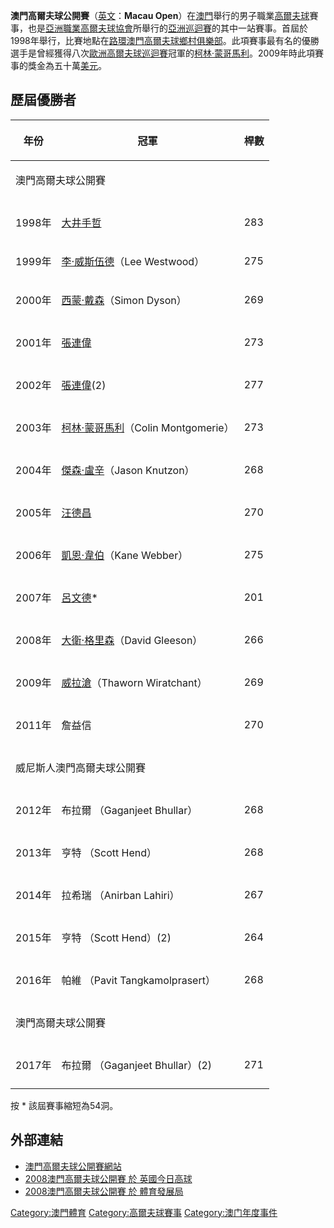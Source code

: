 {{Unreferenced|time=2012-03-19T09:43:13+00:00 }} 
{{Infobox golf tournament
| name             = 澳門高爾夫球公開賽
| image            = [[File:Golf_Macau_Open.png|thumb]]
| location         = 路環
| establishment    = 1998
| course           = 澳門高爾夫球鄉村俱樂部
| par              = 71
| yardage          = 
| tour             = 
| format           = 
| purse            = 
| month_played     = 10月
| aggregate        = 
| to-par           = 
| current_champion = 
| current          = 
}}
'''澳門高爾夫球公開賽'''（[[英文|英文]]：'''Macau Open'''）在[[澳門|澳門]]舉行的男子職業[[高爾夫球|高爾夫球]]賽事，也是[[亞洲職業高爾夫球協會|亞洲職業高爾夫球協會]]所舉行的[[亞洲巡迴賽|亞洲巡迴賽]]的其中一站賽事。首屆於1998年舉行，比賽地點在[[路環|路環]][[澳門高爾夫球鄉村俱樂部|澳門高爾夫球鄉村俱樂部]]。此項賽事最有名的優勝選手是曾經獲得八次[[歐洲高爾夫球巡迴賽|歐洲高爾夫球巡迴賽]]冠軍的[[柯林·蒙哥馬利|柯林·蒙哥馬利]]。2009年時此項賽事的獎金為五十萬[[美元|美元]]。

==歷屆優勝者==
{| class="wikitable" style="font-size:105%"
!年份
!冠軍
!桿數
|-
!colspan=8 |澳門高爾夫球公開賽
|-
|-
| 1998年 || {{flagicon|JPN}} [[大井手哲|大井手哲]] || 283
|-
| 1999年 || {{flagicon|ENG}} [[李·威斯伍德|李·威斯伍德]]（Lee Westwood）|| 275
|-
| 2000年 || {{flagicon|ENG}} [[西蒙·戴森|西蒙·戴森]]（Simon Dyson）|| 269
|-
|-
| 2001年 || {{flagicon|CHN}} [[張連偉|張連偉]]|| 273
|-
|-
| 2002年 || {{flagicon|CHN}} [[張連偉|張連偉]](2)|| 277
|-
|-
| 2003年 || {{flagicon|SCO}} [[柯林·蒙哥馬利|柯林·蒙哥馬利]]（Colin Montgomerie）|| 273
|-
|-
| 2004年 || {{flagicon|USA}} [[傑森·盧辛|傑森·盧辛]]（Jason Knutzon）|| 268
|-
|-
| 2005年 || {{flagicon|TWN}} [[汪德昌|汪德昌]]|| 270
|-
|-
| 2006年 || {{flagicon|AUS}} [[凱恩·韋伯|凱恩·韋伯]]（Kane Webber）|| 275
|-
|-
| 2007年 || {{flagicon|TWN}} [[呂文德|呂文德]]*|| 201
|-
|-
| 2008年 || {{flagicon|AUS}} [[大衛·格里森|大衛·格里森]]（David Gleeson）|| 266
|-
|-
| 2009年 || {{flagicon|THA}} [[威拉滄|威拉滄]]（Thaworn Wiratchant）|| 269
|-
|-
| 2011年 || {{flagicon|TWN}} 詹益信 || 270
|-
|-
!colspan=8 |威尼斯人澳門高爾夫球公開賽
|-
|-
| 2012年 || {{flagicon|IND}} 布拉爾 （Gaganjeet Bhullar）|| 268
|-
|-
| 2013年 || {{flagicon|AUS}} 亨特 （Scott Hend）|| 268
|-
|-
| 2014年 || {{flagicon|IND}} 拉希瑞 （Anirban Lahiri）|| 267
|-
|-
| 2015年 || {{flagicon|AUS}} 亨特 （Scott Hend）(2)|| 264
|-
|-
| 2016年 || {{flagicon|THA}} 帕維 （Pavit Tangkamolprasert）|| 268
|-
|-
!colspan=8 |澳門高爾夫球公開賽
|-
|-
| 2017年 || {{flagicon|IND}} 布拉爾 （Gaganjeet Bhullar）(2)|| 271
|-
|}
按 * 該屆賽事縮短為54洞。

==外部連結==
*[https://web.archive.org/web/20160207074939/http://www.thevenetianmacaoopen.com/ 澳門高爾夫球公開賽網站]
*[http://www.golftoday.co.uk/asian/tours/2008/Macau_Open/ 2008澳門高爾夫球公開賽 於 英國今日高球] {{Wayback|url=http://www.golftoday.co.uk/asian/tours/2008/Macau_Open/ |date=20110526141451 }}
*[http://www.sport.gov.mo/web/en/event/golfopen2008/index.php 2008澳門高爾夫球公開賽 於 體育發展局] {{Wayback|url=http://www.sport.gov.mo/web/en/event/golfopen2008/index.php |date=20090106052534 }}

{{亞洲巡迴賽賽事}}

[[Category:澳門體育|Category:澳門體育]]
[[Category:高爾夫球賽事|Category:高爾夫球賽事]]
[[Category:澳门年度事件|Category:澳门年度事件]]